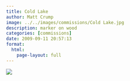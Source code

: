 ```yaml
---
title: Cold Lake
author: Matt Crump
image: ../../images/commissions/Cold Lake.jpg
description: marker on wood
categories: [commissions]
date: 2009-09-11 20:57:13
format:
  html:
    page-layout: full
---
```


![](../../images/commissions/Cold Lake.jpg)

